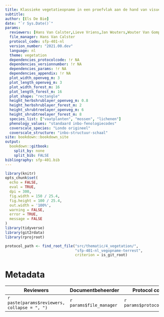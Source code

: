 ```yaml
---
title: Klassieke vegetatieopname in een proefvlak aan de hand van visuele inschattingen van bedekking van soorten in (semi-)terrestrische vegetatie
subtitle: 
author: [Els De Bie]
date: "`r Sys.Date()`"
params:
  reviewers: [Hans Van Calster,Lieve Vriens,Jan Wouters,Wouter Van Gompel,Els Lommelen]
  file_manager: Hans Van Calster
  protocol_code: sfp-401-nl
  version_number: "2021.00.dev"
  language: nl
  theme: vegetation
  dependencies_protocolcode: !r NA
  dependencies_versionnumber: !r NA
  dependencies_params: !r NA
  dependencies_appendix: !r NA
  plot_width_openveg_m: 3
  plot_length_openveg_m: 3
  plot_width_forest_m: 16
  plot_length_forest_m: 16
  plot_shape: "rectangle"
  height_herbshrublayer_openveg_m: 0.8
  height_herbshrublayer_forest_m: 2
  height_shrubtreelayer_openveg_m: 6
  height_shrubtreelayer_forest_m: 8
  species_list: ["vaatplanten", "mossen", "lichenen"]
  phenology_values: "standaard inbo-fenologiecodes"
  coverscale_species: "Londo origineel"
  coverscale_structure: "inbo-structuur-schaal"
site: bookdown::bookdown_site
output: 
  bookdown::gitbook:
    split_by: none
    split_bib: FALSE
bibliography: sfp-401.bib
---
```


<!--
Instructies bij declaratie van dependencies in de yaml header:
Er zijn vier velden in de yaml header die je moet aanpassen voor project-specifieke protocols:
dependencies_protocolcode, dependencies_versionnumber, dependencies_params en dependencies_appendix.
Elk van deze 'keys' worden gedefinieerd als onderdeel van het 'params' yaml veld.
Aan elk van deze keys moet je informatie doorgeven over de dependencies van je protocol.
Deze informatie wordt doorgegeven als een vector tussen vierkante haken en komma als scheidingsteken.
Elk van de vier vectoren moet even lang zijn en de volgorde van de elementen moet overeenkomen (dus eerste element van dependencies_protocolcode komt overeen met eerste element van dependencies_versionnumber)

dependencies_protocolcode: hier geef je de protocolcodes door waar het project-specifieke protocol van afhankelijk is. [sfp-###-en, sfp-###-en]

dependencies_versionnumber: hier geef je de versienummers door waar het project-specifieke protocol van afhankelijk is. [YYYY.NN, YYYY.NN]

dependencies_params: Hier geef je de key-value pairs door van de parameters waar je van de defaultwaarden wil afwijken. Je geeft deze door als ["list(width_m = 4, length_m = 4)", "list()"]. In dit voorbeeld zijn width_m en length_m twee namen van de keys. 
Indien je niet van de defaultwaarden wil afwijken, geef je een lege lijst door als "list()".

dependencies_appendix: een TRUE FALSE vector die aangeeft welke dependencies je als bijlage wil opnemen in het projectspecifieke protocol. bv [TRUE, FALSE]

Instructies bij opmaak van het protocol:

Hieronder vind je de verschillende onderdelen van een protocol.
In de bijhorende losse Rmd bestanden vind je een beschrijving wat er bij elk onderdeel vermeld moet worden.
Het is in die bestanden dat je moet editeren.
Niet alle onderdelen zijn altijd van toepassing.
Laat in die gevallen de titelhoofdingen staan en vermeld expliciet “niet van toepassing”.
-->

```r
library(knitr)
opts_chunk$set(
  echo = FALSE, 
  eval = TRUE,
  dpi = 300,
  fig.width = 150 / 25.4,
  fig.height = 100 / 25.4,
  out.width = '100%',
  warning = FALSE,
  error = TRUE,
  message = FALSE
)
library(tidyverse)
library(git2rdata)
library(rprojroot)

protocol_path <- find_root_file("src/thematic/4_vegetation/",
                                "sfp-401-nl_vegopname-terrest", 
                                criterion = is_git_root)
```


# Metadata {-}


| Reviewers | Documentbeheerder | Protocol code | Versienummer | Taal | Thema |
| --------- | ----------------- | ------------- | ------------ | ---- | ----- |
| `r paste(params$reviewers, collapse = ", ")` | `r params$file_manager` | `r params$protocol_code` | `r params$version_number` | `r params$language` | `r params$theme` |
